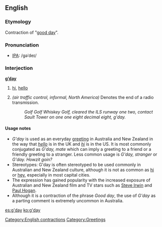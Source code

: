 ==English==

===Etymology===
Contraction of "[[good day]]".

===Pronunciation===
*[[IPA]]: /gəˈdeɪ/

===Interjection===
'''[[good|g’]][[day]]'''

# {{context|Australian, New Zealand|colloquial}} [[hi]], [[hello]]
# ''(air traffic control, informal, North America)'' Denotes the end of a radio transmission. 
#: ''Golf Golf Whiskey Golf, cleared the ILS runway one two, contact Sault Tower on one one eight decimal eight, g'day.''

====Usage notes====
*''G'day'' is used as an everyday [[greeting]] in Australia and New Zealand in the way that ''[[hello]]'' is in the UK and ''[[hi]]'' is in the US.  It is most commonly conjugated as ''G'day, mate'' which can imply a greeting to a friend or a friendly greeting to a stranger.  Less common usage is ''G'day, stranger'' or ''G'day.  Howzit goin?''
*Stereotypes: G'day is often stereotyped to be used commonly in Australian and New Zealand culture, although it is not as common as [[hi]] or [[hey]], especially in most capital cities.
* The expression has gained popularity with the increased exposure of Australian and New Zealand film and TV stars such as [[w:Steve Irwin|Steve Irwin]] and [[w:Paul Hogan|Paul Hogan]].
* Although it is a contraction of the phrase ''Good day'', the use of ''G'day'' as a parting comment is extremely uncommon in Australia.

[[Category:English contractions]]
[[Category:Greetings]]

[[es:g'day]]
[[ko:g'day]]